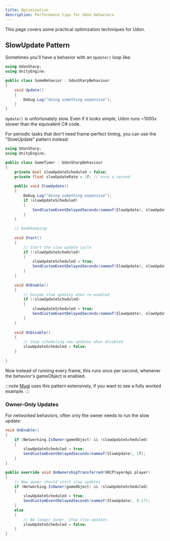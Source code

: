 ```yaml
---
title: Optimization
description: Performance tips for Udon behaviors
---
```


This page covers some practical optimization techniques for Udon.

## SlowUpdate Pattern

Sometimes you'll have a behavior with an `Update()` loop like:

```csharp title="SomeBehavior.cs"
using UdonSharp;
using UnityEngine;

public class SomeBehavior : UdonSharpBehaviour
{
    void Update()
    {
        Debug.Log("doing something expensive");
    }
}
```

`Update()` is unfortunately slow. Even if it looks simple, Udon runs ~1000x slower than the equivalent C# code.

For periodic tasks that don't need frame-perfect timing, you can use the "SlowUpdate" pattern instead:

```csharp title="SomeBehavior.cs"
using UdonSharp;
using UnityEngine;

public class GameTimer : UdonSharpBehaviour
{
    private bool slowUpdateScheduled = false;
    private float slowUpdateRate = 1f; // once a second
    
    public void SlowUpdate()
    {
        Debug.Log("doing something expensive");
        if (slowUpdateScheduled)
        {
            SendCustomEventDelayedSeconds(nameof(SlowUpdate), slowUpdateRate);
        }
    }

    // bookkeeping:
    
    void Start()
    {
        // Start the slow update cycle
        if (!slowUpdateScheduled)
        {
            slowUpdateScheduled = true;
            SendCustomEventDelayedSeconds(nameof(SlowUpdate), slowUpdateRate);
        }
    }
    
    void OnEnable()
    {
        // Resume slow updates when re-enabled
        if (!slowUpdateScheduled)
        {
            slowUpdateScheduled = true;
            SendCustomEventDelayedSeconds(nameof(SlowUpdate), slowUpdateRate);
        }
    }
    
    void OnDisable()
    {
        // Stop scheduling new updates when disabled
        slowUpdateScheduled = false;
    }
    
}
```

Now instead of running every frame, this runs once per second, whenever the behavior's gameObject is enabled.

:::note
[Mugi](/mugi) uses this pattern extensively, if you want to see a fully worked example.
:::

### Owner-Only Updates

For networked behaviors, often only the owner needs to run the slow update:

```csharp title="NetworkedSlowUpdate.cs"
void OnEnable()
{
    if (Networking.IsOwner(gameObject) && !slowUpdateScheduled)
    {
        slowUpdateScheduled = true;
        SendCustomEventDelayedSeconds(nameof(SlowUpdate), 1f);
    }
}

public override void OnOwnershipTransferred(VRCPlayerApi player)
{
    // New owner should start slow updates
    if (Networking.IsOwner(gameObject) && !slowUpdateScheduled)
    {
        slowUpdateScheduled = true;
        SendCustomEventDelayedSeconds(nameof(SlowUpdate), 0.1f);
    }
    else
    {
        // No longer owner, stop slow updates
        slowUpdateScheduled = false;
    }
}
```